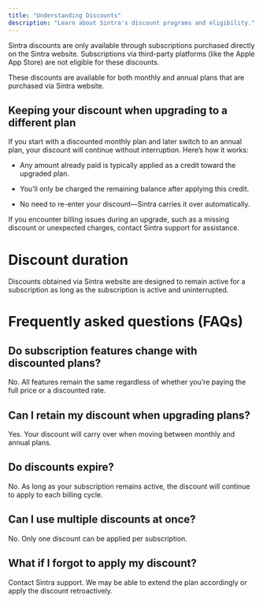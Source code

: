 ```yaml
---
title: "Understanding Discounts"
description: "Learn about Sintra's discount programs and eligibility."
---
```


Sintra discounts are only available through subscriptions purchased directly on the Sintra website. Subscriptions via third-party platforms (like the Apple App Store) are not eligible for these discounts.

These discounts are available for both monthly and annual plans that are purchased via Sintra website.

## **Keeping your discount when upgrading to a different plan**

If you start with a discounted monthly plan and later switch to an annual plan, your discount will continue without interruption. Here’s how it works:

  * Any amount already paid is typically applied as a credit toward the upgraded plan.

  * You’ll only be charged the remaining balance after applying this credit.

  * No need to re-enter your discount—Sintra carries it over automatically.




If you encounter billing issues during an upgrade, such as a missing discount or unexpected charges, contact Sintra support for assistance.

# Discount duration

Discounts obtained via Sintra website are designed to remain active for a subscription as long as the subscription is active and uninterrupted.

# **Frequently asked questions (FAQs)**

## Do subscription features change with discounted plans?

No. All features remain the same regardless of whether you’re paying the full price or a discounted rate.

## **Can I retain my discount when upgrading plans?**

Yes. Your discount will carry over when moving between monthly and annual plans.

## **Do discounts expire?**

No. As long as your subscription remains active, the discount will continue to apply to each billing cycle.

## **Can I use multiple discounts at once?**

No. Only one discount can be applied per subscription.

## 

## **What if I forgot to apply my discount?**

Contact Sintra support. We may be able to extend the plan accordingly or apply the discount retroactively.